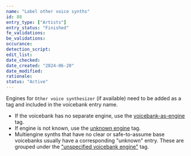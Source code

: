 ```yaml
---
name: "Label other voice synths"
id: 88
entry_type: ["Artists"]
entry_status: "Finished"
fe_validations:
be_validations:
occurance:
detection_script:
edit_list:
date_checked:
date_created: "2024-06-20"
date_modified:
rationale:
status: "Active"
---
```

Engines for `Other voice synthesizer` (if available) need to be added as a tag and included in the voicebank entry name.

- If the voicebank has no separate engine, use the [voicebank-as-engine](https://vocadb.net/T/10630/voicebank-as-engine) tag. 
- If engine is not known, use the [unknown engine](https://vocadb.net/T/7036) tag. 
- Multiengine synths that have no clear or safe-to-assume base voicebanks usually have a corresponding "unknown" entry. These are grouped under the ["unspecified voicebank engine"](https://vocadb.net/T/9027/unspecified-voicebank-engine) tag.